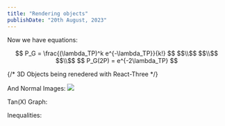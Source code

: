 ```yaml
---
title: "Rendering objects"
publishDate: "20th August, 2023"
---
```

Now we have equations:
<center> 
$$ P_G = \frac{(\lambda_TP)^k e^{-\lambda_TP}}{k!} $$
$$\\$$
$$\\$$
$$\\$$
$$ P_G(2P) = e^{-2\lambda_TP} $$
</center>

{/* 3D Objects being renedered with React-Three
<MeshRender url="../bottle-tutorial.glb"/> */}

And Normal Images:
<img src="../noise.png"/>

Tan(X) Graph:

<HelloFx />

Inequalities:

<InequalitiesExample />